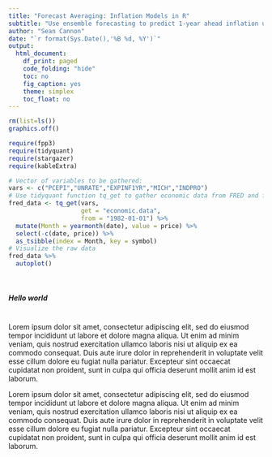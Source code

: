 ```yaml
---
title: "Forecast Averaging: Inflation Models in R"
subtitle: "Use ensemble forecasting to predict 1-year ahead inflation using data from FRED"
author: "Sean Cannon"
date: "`r format(Sys.Date(),'%B %d, %Y')`"
output: 
  html_document:
    df_print: paged
    code_folding: "hide"
    toc: no
    fig_caption: yes
    theme: simplex
    toc_float: no
---
```

```r
rm(list=ls())
graphics.off()
```

```r
require(fpp3)
require(tidyquant)
require(stargazer)
require(kableExtra)
```

```r
# Vector of variables to be gathered:
vars <- c("PCEPI","UNRATE","EXPINF1YR","MICH","INDPRO")
# Use tidyquant function tq_get to gather economic data from FRED and format as a tsibble
fred_data <- tq_get(vars,
                    get = "economic.data",
                    from = "1982-01-01") %>%
  mutate(Month = yearmonth(date), value = price) %>%
  select(-c(date, price)) %>%
  as_tsibble(index = Month, key = symbol)
# Visualize the raw data
fred_data %>%
  autoplot()
```
<br>
<h5>Hello world</h5>
<br>
Lorem ipsum dolor sit amet, consectetur adipiscing elit, sed do eiusmod tempor incididunt ut labore et dolore magna aliqua. Ut enim ad minim veniam, quis nostrud exercitation ullamco laboris nisi ut aliquip ex ea commodo consequat. Duis aute irure dolor in reprehenderit in voluptate velit esse cillum dolore eu fugiat nulla pariatur. Excepteur sint occaecat cupidatat non proident, sunt in culpa qui officia deserunt mollit anim id est laborum.

Lorem ipsum dolor sit amet, consectetur adipiscing elit, sed do eiusmod tempor incididunt ut labore et dolore magna aliqua. Ut enim ad minim veniam, quis nostrud exercitation ullamco laboris nisi ut aliquip ex ea commodo consequat. Duis aute irure dolor in reprehenderit in voluptate velit esse cillum dolore eu fugiat nulla pariatur. Excepteur sint occaecat cupidatat non proident, sunt in culpa qui officia deserunt mollit anim id est laborum.
<br>
